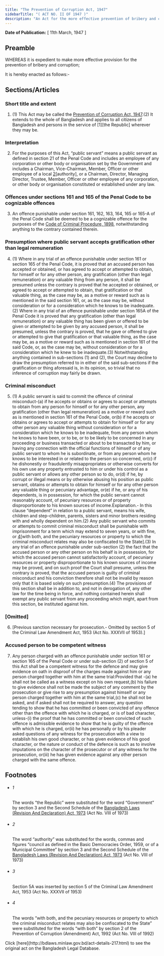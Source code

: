 ```yaml
---
title: "The Prevention of Corruption Act, 1947"
sidebarTitle: "( ACT NO. II OF 1947 )"
description: "An Act for the more effective prevention of bribery and corruption.♣"
---
```


**Date of Publication:** [ 11th March, 1947 ]

## Preamble

WHEREAS it is expedient to make more effective provision for the prevention of bribery and corruption;

It is hereby enacted as follows:-

## Sections/Articles

### Short title and extent

1. (1) This Act may be called the [Prevention of Corruption Act, 1947](/act-217.html "Prevention of Corruption Act, 1947").(2) It extends to the whole of Bangladesh and applies to all citizens of Bangladesh and persons in the service of [1][the Republic] wherever they may be.

### Interpretation

2. For the purposes of this Act, “public servant” means a public servant as defined in section 21 of the Penal Code and includes an employee of any corporation or other body or organisation set by the Government and includes a Chairman, Vice-Chairman, Member, Officer or other employee of a local [2](1)[authority], or a Chairman, Director, Managing Director, Trustee, Member, Officer or other employee of any corporation, or other body or organisation constituted or established under any law.

### Offences under sections 161 and 165 of the Penal Code to be cognizable offences

3. An offence punishable under section 161, 162, 163, 164, 165 or 165-A of the Penal Code shall be deemed to be a cognizable offence for the purposes of the [Code of Criminal Procedure, 1898](/act-75.html "Code of Criminal Procedure, 1898"), notwithstanding anything to the contrary contained therein.

### Presumption where public servant accepts gratification other than legal remuneration

4. (1) Where in any trial of an offence punishable under section 161 or section 165 of the Penal Code, it is proved that an accused person has accepted or obtained, or has agreed to accept or attempted to obtain, for himself or for any other person, any gratification (other than legal remuneration) or any valuable thing from any person, it shall be presumed unless the contrary is proved that he accepted or obtained, or agreed to accept or attempted to obtain, that gratification or that valuable thing, as the case may be, as a motive or reward such as is mentioned in the said section 161, or, as the case may be, without consideration or for a consideration which he knows to be inadequate.(2) Where in any trial of an offence punishable under section 165A of the Penal Code it is proved that any gratification (other than legal remuneration) or any valuable thing has been given or offered to be given or attempted to be given by any accused person, it shall be presumed, unless the contrary is proved, that he gave or offered to give or attempted to give that gratification or that valuable thing, as the case may be, as a motive or reward such as is mentioned in section 161 of the said Code, or, as the case may be, without consideration or for a consideration which he knew to be inadequate.(3) Notwithstanding anything contained in sub-sections (1) and (2), the Court may decline to draw the presumption referred to in either of the said sub-sections if the gratification or thing aforesaid is, in its opinion, so trivial that no inference of corruption may fairly be drawn.

### Criminal misconduct

5. (1) A public servant is said to commit the offence of criminal misconduct-(a) if he accepts or obtains or agrees to accept or attempts to obtain from any person for himself or for any other person, any gratification (other than legal remuneration) as a motive or reward such as is mentioned in section 161 of the Penal Code, or(b) if he accepts or obtains or agrees to accept or attempts to obtain for himself or for any other person any valuable thing without consideration or for a consideration which he knows to be inadequate, from any person whom he knows to have been, or to be, or to be likely to be concerned in any proceeding or business transacted or about to be transacted by him, or having any connection with the official functions of himself or of any public servant to whom he is subordinate, or from any person whom he knows to be interested in or related to the person so concerned, or(c) if he dishonestly or fraudulently misappropriates or otherwise converts for his own use any property entrusted to him or under his control as a public servant or allows any other person so to do, or(d) if he, by corrupt or illegal means or by otherwise abusing his position as public servant, obtains or attempts to obtain for himself or for any other person any valuable thing or pecuniary advantage, or(e) if he, or any of his dependents, is in possession, for which the public servant cannot reasonably account, of pecuniary resources or of property disproportionate to his known sources of income.Explanation.- In this clause “dependent” in relation to a public servant, means his wife, children and step-children, parents, sisters and minor brothers residing with and wholly dependent on him.(2) Any public servant who commits or attempts to commit criminal misconduct shall be punishable with imprisonment for a term which may extend to seven years, or with fine, or [4](1)[with both, and the pecuniary resources or property to which the criminal misconduct relates may also be confiscated to the State].(3) In any trial of an offence punishable under sub-section (2) the fact that the accused person or any other person on his behalf is in possession, for which the accused person cannot satisfactorily account, of pecuniary resources or property disproportionate to his known sources of income may be proved, and on such proof the Court shall presume, unless the contrary is proved, that the accused person is guilty of criminal misconduct and his conviction therefore shall not be invalid by reason only that it is based solely on such presumption.(4) The provisions of this section shall be in addition to, and not in derogation of, any other law for the time being in force, and nothing contained herein shall exempt any public servant from any proceeding which might, apart from this section, be instituted against him.

### [Omitted]

6. [Previous sanction necessary for prosecution.- Omitted by section 5 of the Criminal Law Amendment Act, 1953 (Act No. XXXVII of 1953).]

### Accused person to be competent witness

7. Any person charged with an offence punishable under section 161 or section 165 of the Penal Code or under sub-section (2) of section 5 of this Act shall be a competent witness for the defence and may give evidence on oath in disproof of the charges made against him or any person charged together with him at the same trial:Provided that -(a) he shall not be called as a witness except on his own request,(b) his failure to give evidence shall not be made the subject of any comment by the prosecution or give rise to any presumption against himself or any person charged together with him at the same trial,(c) he shall not be asked, and if asked shall not be required to answer, any question tending to show that he has committed or been convicted of any offence other than the offence with which he is charged, or is of bad character, unless-(i) the proof that he has committed or been convicted of such offence is admissible evidence to show that he is guilty of the offence with which he is charged, or(ii) he has personally or by his pleader asked questions of any witness for the prosecution with a view to establish his own good character, or has given evidence of his good character, or the nature or conduct of the defence is such as to involve imputations on the character of the prosecutor or of any witness for the prosecution, or(iii) he has given evidence against any other person charged with the same offence.

## Footnotes

- ###### 1

  The words “the Republic” were substituted for the word “Government” by section 3 and the Second Schedule of the [Bangladesh Laws (Revision And Declaration) Act, 1973](/act-430.html "Bangladesh Laws (Revision And Declaration) Act, 1973") (Act No. VIII of 1973)

- ###### 2

  The word “authority” was substituted for the words, commas and figures “council as defined in the Basic Democracies Order, 1959, or of a Municipal Committee” by section 3 and the Second Schedule of the [Bangladesh Laws (Revision And Declaration) Act, 1973](/act-430.html "Bangladesh Laws (Revision And Declaration) Act, 1973") (Act No. VIII of 1973)

- ###### 3

  Section 5A was inserted by section 5 of the Criminal Law Amendment Act, 1953 (Act No. XXXVII of 1953)

- ###### 4

  The words “with both, and the pecuniary resources or property to which the criminal misconduct relates may also be confiscated to the State” were substituted for the words “with both” by section 2 of the Prevention of Corruption (Amendment) Act, 1992 (Act No. VIII of 1992)

<Note>
  Click [here](http://bdlaws.minlaw.gov.bd/act-details-217.html) to see the original act on the Bangladesh Legal Database.
</Note>
